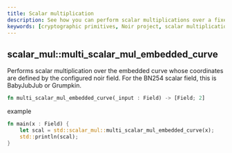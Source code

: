 ```yaml
---
title: Scalar multiplication
description: See how you can perform scalar multiplications over a fixed base in Noir
keywords: [cryptographic primitives, Noir project, scalar multiplication]
---
```



## scalar_mul::multi_scalar_mul_embedded_curve

Performs scalar multiplication over the embedded curve whose coordinates are defined by the
configured noir field. For the BN254 scalar field, this is BabyJubJub or Grumpkin.

```rust
fn multi_scalar_mul_embedded_curve(_input : Field) -> [Field; 2]
```

example

```rust
fn main(x : Field) {
    let scal = std::scalar_mul::multi_scalar_mul_embedded_curve(x);
    std::println(scal);
}
```

<BlackBoxInfo />

